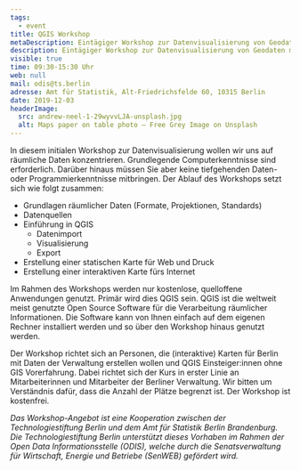 ```yaml
---
tags:
  - event
title: QGIS Workshop
metaDescription: Eintägiger Workshop zur Datenvisualisierung von Geodaten mit der Open Source Software QGIS.
description: Eintägiger Workshop zur Datenvisualisierung von Geodaten mit der Open Source Software QGIS.
visible: true
time: 09:30-15:30 Uhr
web: null
mail: odis@ts.berlin
adresse: Amt für Statistik, Alt-Friedrichsfelde 60, 10315 Berlin
date: 2019-12-03
headerImage:
  src: andrew-neel-1-29wyvvLJA-unsplash.jpg
  alt: Maps paper on table photo – Free Grey Image on Unsplash
---
```


In diesem initialen Workshop zur Datenvisualisierung wollen wir uns auf räumliche Daten konzentrieren. Grundlegende Computerkenntnisse sind erforderlich. Darüber hinaus müssen Sie aber keine tiefgehenden Daten- oder Programmierkenntnisse mitbringen. Der Ablauf des Workshops setzt sich wie folgt zusammen:

- Grundlagen räumlicher Daten (Formate, Projektionen, Standards)
- Datenquellen
- Einführung in QGIS
  - Datenimport
  - Visualisierung
  - Export
- Erstellung einer statischen Karte für Web und Druck
- Erstellung einer interaktiven Karte fürs Internet

Im Rahmen des Workshops werden nur kostenlose, quelloffene Anwendungen genutzt. Primär wird dies QGIS sein. QGIS ist die weltweit meist genutzte Open Source Software für die Verarbeitung räumlicher Informationen. Die Software kann von Ihnen einfach auf dem eigenen Rechner installiert werden und so über den Workshop hinaus genutzt werden.

Der Workshop richtet sich an Personen, die (interaktive) Karten für Berlin mit Daten der Verwaltung erstellen wollen und QGIS Einsteiger:innen ohne GIS Vorerfahrung.
Dabei richtet sich der Kurs in erster Linie an Mitarbeiterinnen und Mitarbeiter der Berliner Verwaltung. Wir bitten um Verständnis dafür, dass die Anzahl der Plätze begrenzt ist.
Der Workshop ist kostenfrei.

_Das Workshop-Angebot ist eine Kooperation zwischen der Technologiestiftung Berlin und dem Amt für Statistik Berlin Brandenburg. Die Technologiestiftung Berlin unterstützt dieses Vorhaben im Rahmen der Open Data Informationsstelle (ODIS), welche durch die Senatsverwaltung für Wirtschaft, Energie und Betriebe (SenWEB) gefördert wird._

